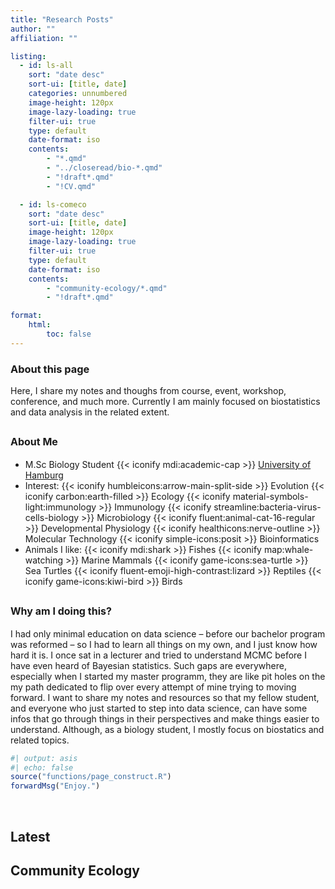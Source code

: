 ```yaml
---
title: "Research Posts"
author: ""
affiliation: ""

listing:
  - id: ls-all
    sort: "date desc"
    sort-ui: [title, date]
    categories: unnumbered
    image-height: 120px
    image-lazy-loading: true
    filter-ui: true
    type: default
    date-format: iso
    contents: 
        - "*.qmd"
        - "../closeread/bio-*.qmd"
        - "!draft*.qmd"
        - "!CV.qmd"

  - id: ls-comeco
    sort: "date desc"
    sort-ui: [title, date]
    image-height: 120px
    image-lazy-loading: true
    filter-ui: true
    type: default
    date-format: iso
    contents:
        - "community-ecology/*.qmd"
        - "!draft*.qmd"

format: 
    html: 
        toc: false
---
```


### About this page

Here, I share my notes and thoughs from course, event, workshop, conference, and much more. Currently I am mainly focused on biostatistics and data analysis in the related extent. 

::: {.callout-caution appearance="minimal" title="" style="font-sze:0.9rem; var(--clcolor): #990000; var(--clbg): transparent; border-left: none; border: 1px solid var(--clcolor);" collapse="true"}
## [About Me]{style="font-size:1rem;"}

- M.Sc Biology Student {{< iconify mdi:academic-cap >}} [University of Hamburg](https://www.biologie.uni-hamburg.de/en.html) 
- Interest: 
{{< iconify humbleicons:arrow-main-split-side >}} Evolution
{{< iconify carbon:earth-filled >}} Ecology
{{< iconify material-symbols-light:immunology >}} Immunology
{{< iconify streamline:bacteria-virus-cells-biology >}} Microbiology
{{< iconify fluent:animal-cat-16-regular >}} Developmental Physiology
{{< iconify healthicons:nerve-outline >}} Molecular Technology
{{< iconify simple-icons:posit >}} Bioinformatics
- Animals I like: 
{{< iconify mdi:shark >}} Fishes
{{< iconify map:whale-watching >}} Marine Mammals
{{< iconify game-icons:sea-turtle >}} Sea Turtles
{{< iconify fluent-emoji-high-contrast:lizard >}} Reptiles
{{< iconify game-icons:kiwi-bird >}} Birds


:::

::: {.callout-caution appearance="minimal" title="" style="font-sze:0.9rem; var(--clcolor): #990000; var(--clbg): transparent; border-left: none; border: 1px solid var(--clcolor);" collapse="true"}

## [Why am I doing this?]{style="font-size:1rem;"}

I had only minimal education on data science -- before our bachelor program was reformed -- so I had to learn all things on my own, and I just know how hard it is. I once sat in a lecturer and tried to understand MCMC before I have even heard of Bayesian statistics. Such gaps are everywhere, especially when I started my master programm, they are like pit holes on the my path dedicated to flip over every attempt of mine trying to moving forward. I want to share my notes and resources so that my fellow student, and everyone who just started to step into data science, can have some infos that go through things in their perspectives and make things easier to understand. Although, as a biology student, I mostly focus on biostatics and related topics.

:::

```r
#| output: asis
#| echo: false
source("functions/page_construct.R")
forwardMsg("Enjoy.")
```

<br>

::: {.panel-tabset}

## Latest

::: {#ls-all}
:::

## Community Ecology

::: {#ls-comeco}
:::

:::
